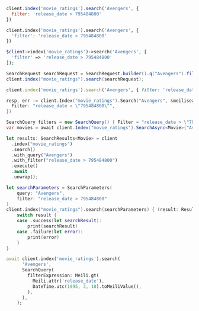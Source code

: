 <CodeGroup>

```javascript JS
client.index('movie_ratings').search('Avengers', {
  filter: 'release_date > 795484800'
})
```

```python Python
client.index('movie_ratings').search('Avengers', {
  'filter': 'release_date > 795484800'
})
```

```php PHP
$client->index('movie_ratings')->search('Avengers', [
  'filter' => 'release_date > 795484800'
]);
```

```java Java
SearchRequest searchRequest = SearchRequest.builder().q("Avengers").filter(new String[] {"release_date > \"795484800\""}).build();
client.index("movie_ratings").search(searchRequest);
```

```ruby Ruby
client.index('movie_ratings').search('Avengers', { filter: 'release_date > 795484800' })
```

```go Go
resp, err := client.Index("movie_ratings").Search("Avengers", &meilisearch.SearchRequest{
  Filter: "release_date > \"795484800\"",
})
```

```csharp C#
SearchQuery filters = new SearchQuery() { Filter = "release_date > \"795484800\"" };
var movies = await client.Index("movie_ratings").SearchAsync<Movie>("Avengers", filters);
```

```rust Rust
let results: SearchResults<Movie> = client
  .index("movie_ratings")
  .search()
  .with_query("Avengers")
  .with_filter("release_date > 795484800")
  .execute()
  .await
  .unwrap();
```

```swift Swift
let searchParameters = SearchParameters(
    query: "Avengers",
    filter: "release_date > 795484800"
)
client.index("movie_ratings").search(searchParameters) { (result: Result<Searchable<Movie>, Swift.Error>) in
    switch result {
    case .success(let searchResult):
        print(searchResult)
    case .failure(let error):
        print(error)
    }
}
```

```dart Dart
await client.index('movie_ratings').search(
      'Avengers',
      SearchQuery(
        filterExpression: Meili.gt(
          Meili.attr('release_date'),
          DateTime.utc(1995, 3, 18).toMeiliValue(),
        ),
      ),
    );
```
</CodeGroup>